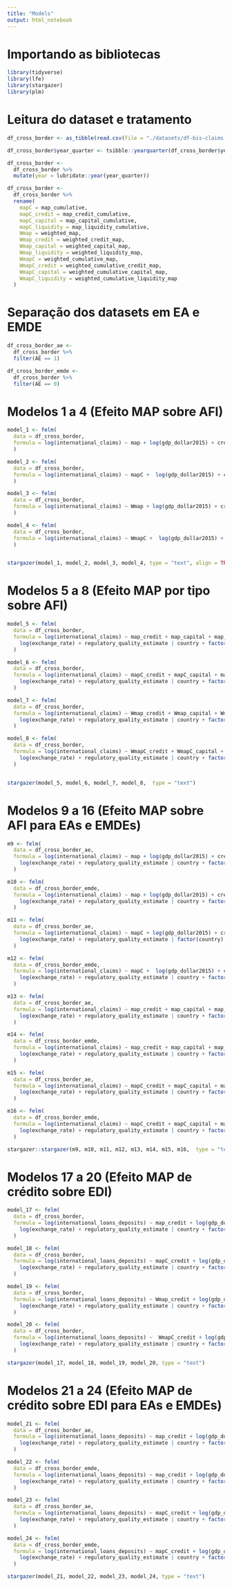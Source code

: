 ```yaml
---
title: "Models"
output: html_notebook
---
```

# Importando as bibliotecas
```r
library(tidyverse)
library(lfe)
library(stargazer)
library(plm)
```

# Leitura do dataset e tratamento
```r
df_cross_border <- as_tibble(read.csv(file = "./datasets/df-bis-claims-cross-border.csv"))

df_cross_border$year_quarter <- tsibble::yearquarter(df_cross_border$year_quarter)

df_cross_border <-
  df_cross_border %>%
  mutate(year = lubridate::year(year_quarter))

df_cross_border <-
  df_cross_border %>%
  rename(
    mapC = map_cumulative,
    mapC_credit = map_credit_cumulative,
    mapC_capital = map_capital_cumulative,
    mapC_liquidity = map_liquidity_cumulative,
    Wmap = weighted_map,
    Wmap_credit = weighted_credit_map,
    Wmap_capital = weighted_capital_map,
    Wmap_liquidity = weighted_liquidity_map,
    WmapC = weighted_cumulative_map,
    WmapC_credit = weighted_cumulative_credit_map,
    WmapC_capital = weighted_cumulative_capital_map,
    WmapC_liquidity = weighted_cumulative_liquidity_map
  )
```

# Separação dos datasets em EA e EMDE
```r
df_cross_border_ae <-
  df_cross_border %>%
  filter(AE == 1)

df_cross_border_emde <-
  df_cross_border %>%
  filter(AE == 0)
```

# Modelos 1 a 4  (Efeito MAP sobre AFI)
```r
model_1 <- felm(
  data = df_cross_border,
  formula = log(international_claims) ~ map + log(gdp_dollar2015) + credit_gdp_gap + log(exchange_rate) + regulatory_quality_estimate | country + factor(year)
  )

model_2 <- felm(
  data = df_cross_border,
  formula = log(international_claims) ~ mapC +  log(gdp_dollar2015) + credit_gdp_gap + log(exchange_rate) + regulatory_quality_estimate   | country + factor(year)
  )

model_3 <- felm(
  data = df_cross_border,
  formula = log(international_claims) ~ Wmap + log(gdp_dollar2015) + credit_gdp_gap + log(exchange_rate) + regulatory_quality_estimate | country + factor(year)
  )

model_4 <- felm(
  data = df_cross_border,
  formula = log(international_claims) ~ WmapC +  log(gdp_dollar2015) + credit_gdp_gap + log(exchange_rate) + regulatory_quality_estimate   | country + factor(year)
  )


stargazer(model_1, model_2, model_3, model_4, type = "text", align = TRUE, dep.var.labels = c("log International Claims", "log International Claims"))

```

# Modelos 5 a 8  (Efeito MAP por tipo sobre AFI)
```r
model_5 <- felm(
  data = df_cross_border,
  formula = log(international_claims) ~ map_credit + map_capital + map_liquidity + log(gdp_dollar2015) + credit_gdp_gap + 
    log(exchange_rate) + regulatory_quality_estimate | country + factor(year)
  )

model_6 <- felm(
  data = df_cross_border,
  formula = log(international_claims) ~ mapC_credit + mapC_capital + mapC_liquidity + log(gdp_dollar2015) + credit_gdp_gap + 
    log(exchange_rate) + regulatory_quality_estimate | country + factor(year)
  )

model_7 <- felm(
  data = df_cross_border,
  formula = log(international_claims) ~ Wmap_credit + Wmap_capital + Wmap_liquidity + log(gdp_dollar2015) + credit_gdp_gap + 
    log(exchange_rate) + regulatory_quality_estimate | country + factor(year)
  )

model_8 <- felm(
  data = df_cross_border,
  formula = log(international_claims) ~ WmapC_credit + WmapC_capital + WmapC_liquidity + log(gdp_dollar2015) + credit_gdp_gap + 
    log(exchange_rate) + regulatory_quality_estimate | country + factor(year)
  )


stargazer(model_5, model_6, model_7, model_8,  type = "text")
```

# Modelos 9 a 16 (Efeito MAP sobre AFI para EAs e EMDEs)
```r
m9 <- felm(
  data = df_cross_border_ae,
  formula = log(international_claims) ~ map + log(gdp_dollar2015) + credit_gdp_gap + 
    log(exchange_rate) + regulatory_quality_estimate | country + factor(year)
  )

m10 <- felm(
  data = df_cross_border_emde,
  formula = log(international_claims) ~ map + log(gdp_dollar2015) + credit_gdp_gap + 
    log(exchange_rate) + regulatory_quality_estimate | country + factor(year)
  )

m11 <- felm(
  data = df_cross_border_ae,
  formula = log(international_claims) ~ mapC + log(gdp_dollar2015) + credit_gdp_gap + 
    log(exchange_rate) + regulatory_quality_estimate | factor(country) + factor(year)
  )

m12 <- felm(
  data = df_cross_border_emde,
  formula = log(international_claims) ~ mapC +  log(gdp_dollar2015) + credit_gdp_gap + 
    log(exchange_rate) + regulatory_quality_estimate | country + factor(year)
  )

m13 <- felm(
  data = df_cross_border_ae,
  formula = log(international_claims) ~ map_credit + map_capital + map_liquidity + log(gdp_dollar2015) + credit_gdp_gap + 
    log(exchange_rate) + regulatory_quality_estimate | country + factor(year)
  )

m14 <- felm(
  data = df_cross_border_emde,
  formula = log(international_claims) ~ map_credit + map_capital + map_liquidity + log(gdp_dollar2015) + credit_gdp_gap + 
    log(exchange_rate) + regulatory_quality_estimate | country + factor(year)
  )

m15 <- felm(
  data = df_cross_border_ae,
  formula = log(international_claims) ~ mapC_credit + mapC_capital + mapC_liquidity + log(gdp_dollar2015) + credit_gdp_gap + 
    log(exchange_rate) + regulatory_quality_estimate | country + factor(year)
  )

m16 <- felm(
  data = df_cross_border_emde,
  formula = log(international_claims) ~ mapC_credit + mapC_capital + mapC_liquidity + log(gdp_dollar2015) + credit_gdp_gap + 
    log(exchange_rate) + regulatory_quality_estimate | country + factor(year)
  )

stargazer::stargazer(m9, m10, m11, m12, m13, m14, m15, m16,  type = "text")
```

# Modelos 17 a 20  (Efeito MAP de crédito sobre EDI)
```r
model_17 <- felm(
  data = df_cross_border,
  formula = log(international_loans_deposits) ~ map_credit + log(gdp_dollar2015) + credit_gdp_gap + 
    log(exchange_rate) + regulatory_quality_estimate | country + factor(year)
  )

model_18 <- felm(
  data = df_cross_border,
  formula = log(international_loans_deposits) ~ mapC_credit + log(gdp_dollar2015) + credit_gdp_gap + 
    log(exchange_rate) + regulatory_quality_estimate | country + factor(year)
  )

model_19 <- felm(
  data = df_cross_border,
  formula = log(international_loans_deposits) ~ Wmap_credit + log(gdp_dollar2015) + credit_gdp_gap + 
    log(exchange_rate) + regulatory_quality_estimate | country + factor(year)
  )

model_20 <- felm(
  data = df_cross_border,
  formula = log(international_loans_deposits) ~  WmapC_credit + log(gdp_dollar2015) + credit_gdp_gap + 
    log(exchange_rate) + regulatory_quality_estimate | country + factor(year)
  )

stargazer(model_17, model_18, model_19, model_20, type = "text")
```

# Modelos 21 a 24 (Efeito MAP de crédito sobre EDI para EAs e EMDEs)
```r
model_21 <- felm(
  data = df_cross_border_ae,
  formula = log(international_loans_deposits) ~ map_credit + log(gdp_dollar2015) + credit_gdp_gap + 
    log(exchange_rate) + regulatory_quality_estimate | country + factor(year_quarter)
  )

model_22 <- felm(
  data = df_cross_border_emde,
  formula = log(international_loans_deposits) ~ map_credit + log(gdp_dollar2015) + credit_gdp_gap + 
    log(exchange_rate) + regulatory_quality_estimate | country + factor(year_quarter)
  )

model_23 <- felm(
  data = df_cross_border_ae,
  formula = log(international_loans_deposits) ~ mapC_credit + log(gdp_dollar2015) + credit_gdp_gap + 
    log(exchange_rate) + regulatory_quality_estimate | country + factor(year_quarter)
  )

model_24 <- felm(
  data = df_cross_border_emde,
  formula = log(international_loans_deposits) ~ mapC_credit + log(gdp_dollar2015) + credit_gdp_gap + 
    log(exchange_rate) + regulatory_quality_estimate | country + factor(year_quarter)
  )

stargazer(model_21, model_22, model_23, model_24, type = "text")
```


